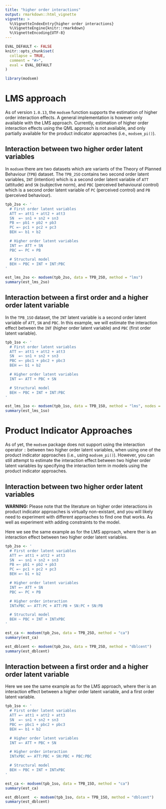 ```yaml
---
title: "higher order interactions"
output: rmarkdown::html_vignette
vignette: >
  %\VignetteIndexEntry{higher order interactions}
  %\VignetteEngine{knitr::rmarkdown}
  %\VignetteEncoding{UTF-8}
---
```


```r
EVAL_DEFAULT <- FALSE
knitr::opts_chunk$set(
  collapse = TRUE,
  comment = "#>",
  eval = EVAL_DEFAULT
)
```

```r
library(modsem)
```

# LMS approach
As of version `1.0.13`, the `modsem` function supports the estimation of higher order interaction effects.
A general implementation is however only available with the LMS approach. Currently,
estimation of higher order interaction effects using the QML approach is not available,
and only partially available for the product indicator approaches (i.e., `modsem_pi()`).

## Interaction between two higher order latent variables
In `modsem` there are two datasets which are variants of the Theory of Planned Behaviour (`TPB`) dataset.
The `TPB_2SO` contains two second order latent variables,
`INT` (intention) which is a second order latent variable of `ATT` (attitude) and `SN` (subjective norm),
and `PBC` (perceived behavioural control) which is a second order latent variable of
`PC` (perceived control) and `PB` (perceived behaviour).

```r
tpb_2so <- '
  # First order latent variables
  ATT =~ att1 + att2 + att3
  SN  =~ sn1 + sn2 + sn3
  PB =~ pb1 + pb2 + pb3
  PC =~ pc1 + pc2 + pc3
  BEH =~ b1 + b2

  # Higher order latent variables
  INT =~ ATT + SN
  PBC =~ PC + PB

  # Structural model
  BEH ~ PBC + INT + INT:PBC
'

est_lms_2so <- modsem(tpb_2so, data = TPB_2SO, method = "lms")
summary(est_lms_2so)
```

## Interaction between a first order and a higher order latent variable 
In the `TPB_1SO` dataset, the `INT` latent variable is a second order latent variable of `ATT`, `SN` and `PBC`.
In this example, we will estimate the interaction effect between the `INT` (higher order latent variable) and `PBC` (first order latent variable).

```r
tpb_1so <- '
  # First order latent variables
  ATT =~ att1 + att2 + att3
  SN  =~ sn1 + sn2 + sn3
  PBC =~ pbc1 + pbc2 + pbc3
  BEH =~ b1 + b2

  # Higher order latent variables
  INT =~ ATT + PBC + SN

  # Structural model
  BEH ~ PBC + INT + INT:PBC
'

est_lms_1so <- modsem(tpb_1so, data = TPB_1SO, method = "lms", nodes = 32)
summary(est_lms_1so)
```


# Product Indicator Approaches
As of yet, the `modsem` package does not support using the interaction operator `:` between two higher order latent variables,
when using one of the product indicator approaches (i.e., using `modsem_pi()`).
However, you can still attempt to estimate the interaction effect between two higher order latent variables by specifying the interaction term in
models using the product indicator approaches.

## Interaction between two higher order latent variables
**WARNING:** Please note that the literature on higher order
interactions in product indicator approaches is virtually non-existant, and you
will likely need to experiment with different approaches to find one that works.
As well as experiment with adding constraints to the model.

Here we see the same example as for the LMS approach, where ther is an interaction
effect between two higher order latent variables.

```r
tpb_2so <- '
  # First order latent variables
  ATT =~ att1 + att2 + att3
  SN  =~ sn1 + sn2 + sn3
  PB =~ pb1 + pb2 + pb3
  PC =~ pc1 + pc2 + pc3
  BEH =~ b1 + b2

  # Higher order latent variables
  INT =~ ATT + SN
  PBC =~ PC + PB

  # Higher order interaction
  INTxPBC =~ ATT:PC + ATT:PB + SN:PC + SN:PB

  # Structural model
  BEH ~ PBC + INT + INTxPBC
'

est_ca <- modsem(tpb_2so, data = TPB_2SO, method = "ca")
summary(est_ca)

est_dblcent <- modsem(tpb_2so, data = TPB_2SO, method = "dblcent")
summary(est_dblcent)
```

## Interaction between a first order and a higher order latent variable 
Here we see the same example as for the LMS approach, where ther is an interaction
effect between a higher order latent variable, and a first order latent variable.

```r
tpb_1so <- '
  # First order latent variables
  ATT =~ att1 + att2 + att3
  SN  =~ sn1 + sn2 + sn3
  PBC =~ pbc1 + pbc2 + pbc3
  BEH =~ b1 + b2

  # Higher order latent variables
  INT =~ ATT + PBC + SN

  # Higher order interaction
  INTxPBC =~ ATT:PBC + SN:PBC + PBC:PBC

  # Structural model
  BEH ~ PBC + INT + INTxPBC
'

est_ca <- modsem(tpb_1so, data = TPB_1SO, method = "ca")
summary(est_ca)

est_dblcent  <- modsem(tpb_1so, data = TPB_1SO, method = "dblcent")
summary(est_dblcent)
```
